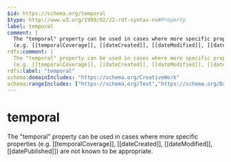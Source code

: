 ```yaml
---
$id: https://schema.org/temporal
$type: http://www.w3.org/1999/02/22-rdf-syntax-ns#Property
label: temporal
comment: |
  The "temporal" property can be used in cases where more specific properties
  (e.g. [[temporalCoverage]], [[dateCreated]], [[dateModified]], [[datePublished]]) are not known to be appropriate.
rdfs:comment: |
  The "temporal" property can be used in cases where more specific properties
  (e.g. [[temporalCoverage]], [[dateCreated]], [[dateModified]], [[datePublished]]) are not known to be appropriate.
rdfs:label: "temporal"
schema:domainIncludes: "https://schema.org/CreativeWork"
schema:rangeIncludes: ["https://schema.org/Text","https://schema.org/DateTime"]
---
```


# temporal

The "temporal" property can be used in cases where more specific properties
(e.g. [[temporalCoverage]], [[dateCreated]], [[dateModified]], [[datePublished]]) are not known to be appropriate.

